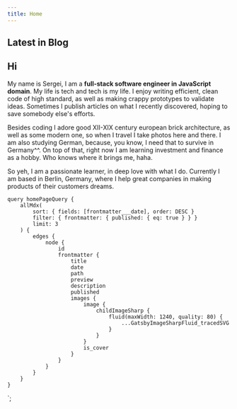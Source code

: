 ```yaml
---
title: Home
---
```



## Latest in Blog

<Container>
    <BlogPostList data={props.data.allMdx.edges} showLink />
</Container>

<Cup frameNumber={1} />

<Effect>

## Hi

My name is Sergei, I am a **full-stack software engineer in JavaScript domain**. My life is tech and tech is my life. I enjoy writing efficient, clean code of high standard, as well as making crappy prototypes to validate ideas. Sometimes I publish articles on what I recently discovered, hoping to save somebody else's efforts.

Besides coding I adore good XII-XIX century european brick architecture, as well as some modern one, so when I travel I take photos here and there. I am also studying German, because, you know, I need that to survive in Germany^^. On top of that, right now I am learning investment and finance as a hobby. Who knows where it brings me, haha.

So yeh, I am a passionate learner, in deep love with what I do. Currently I am based in Berlin, Germany, where I help great companies in making products of their customers dreams.

</Effect>

    query homePageQuery {
        allMdx(
            sort: { fields: [frontmatter___date], order: DESC }
            filter: { frontmatter: { published: { eq: true } } }
            limit: 3
        ) {
            edges {
                node {
                    id
                    frontmatter {
                        title
                        date
                        path
                        preview
                        description
                        published
                        images {
                            image {
                                childImageSharp {
                                    fluid(maxWidth: 1240, quality: 80) {
                                        ...GatsbyImageSharpFluid_tracedSVG
                                    }
                                }
                            }
                            is_cover
                        }
                    }
                }
            }
        }
    }
`;
